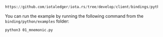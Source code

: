 ```python reference
https://github.com/iotaledger/iota.rs/tree/develop/client/bindings/python/examples/01_mnemonic.py
```

You can run the example by running the following command from the `binding/python/examples` folder:

```bash
python3 01_mnemonic.py
```
